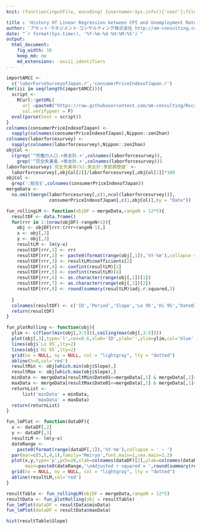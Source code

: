 ```yaml
---
knit: (function(inputFile, encoding) {username<-Sys.info()['user'];fileName<-'defaultPath.csv';pathToFile <-paste0('C:/Users/', username,'/Desktop/pathToCSV/');setwd(pathToFile);buf0<-read.csv(fileName,header = F,skip = 0,stringsAsFactor = F,check.names = F,fileEncoding = 'utf-8');timeStamp<-format(Sys.time(),'%Y%m%d%H%M%S');htmlName<-'historyOfLinearRegression';rmarkdown::render(inputFile, encoding = encoding, output_file = paste0('C:/Users/',username,buf0[2,1],'charts/','am-consulting.co.jp-',htmlName,'.html')) })

title : 'History Of Linear Regression between CPI and Unemployment Rate'
author: 'アセット･マネジメント･コンサルティング株式会社 http://am-consulting.co.jp'
date: "`r format(Sys.time(), '%Y-%m-%d %H:%M:%S')`"
output: 
  html_document:
    fig_width: 10
    keep_md: no
    md_extensions: -ascii_identifiers 
---
```

<link href="http://knowledgevault.saecanet.com/components/rmarkdown-html.css" rel="stylesheet">
<script src="http://knowledgevault.saecanet.com/components/JavascriptCode.js"></script>
<style>.main-container {max-width : 1000px;}</style>

```r
importAMCC <- 
  c('laborForceSurveyofJapan.r','consumerPriceIndexofJapan.r')
for(iii in seq(length(importAMCC))){
  script <- 
    RCurl::getURL(
      url =paste0("https://raw.githubusercontent.com/am-consulting/Rscript/master/",importAMCC[iii]),
      ssl.verifypeer = F)
  eval(parse(text = script))
}
colnames(consumerPriceIndexofJapan) <- 
  sapply(colnames(consumerPriceIndexofJapan),Nippon::zen2han)
colnames(laborforcesurvey) <- 
  sapply(colnames(laborforcesurvey),Nippon::zen2han)
objCol <- 
  c(grep('^労働力人口.+男女計.+',colnames(laborforcesurvey)),
    grep('^完全失業者.+男女計.+',colnames(laborforcesurvey)))
laborforcesurvey$`完全失業率(%):男女計:季節調整値` <-
  laborforcesurvey[,objCol[2]]/laborforcesurvey[,objCol[1]]*100
objCol <-
  grep(':総合$',colnames(consumerPriceIndexofJapan))
mergeData <-
  na.omit(merge(laborforcesurvey[,c(1,ncol(laborforcesurvey))], 
                consumerPriceIndexofJapan[,c(1,objCol)],by = "Date"))
```

```r
fun_rollingLM <- function(objDF = mergeData,rangeN = 12*5){
  resultDF <- data.frame()
  for(rrr in 1:(nrow(objDF)-rangeN+1)){
    obj <- objDF[rrr:(rrr+rangeN-1),]
    x <- obj[,2]
    y <- obj[,3]
    resultLM <- lm(y~x)
    resultDF[rrr,1] <- rrr
    resultDF[rrr,2] <- paste0(format(range(obj[,1]),'%Y-%m'),collapse = '~')
    resultDF[rrr,3] <- resultLM$coefficients[2]
    resultDF[rrr,4] <- confint(resultLM)[2]
    resultDF[rrr,5] <- confint(resultLM)[4]
    resultDF[rrr,6] <- as.character(range(obj[,1])[1])
    resultDF[rrr,7] <- as.character(range(obj[,1])[2])
    resultDF[rrr,8] <- round(summary(resultLM)$adj.r.squared,3)
    
  }
  colnames(resultDF) <- c('ID','Period','Slope','Lo 95','Hi 95','Date01','Date02','Adjusted r squared')
  return(resultDF)
}
```

```r
fun_plotRolling <- function(obj){
  ylim <- c(floor(min(obj[,3:5])),ceiling(max(obj[,3:5])))
  plot(obj[,3],type='l',cex=0.6,xlab='ID',ylab='',ylim=ylim,col='blue',lwd=2)
  lines(obj$`Lo 95`,lty=2)
  lines(obj$`Hi 95`,lty=2)
  grid(nx = NULL, ny = NULL, col = "lightgray", lty = "dotted")
  abline(h=0,col='red')
  resultMin <- obj[which.min(obj$Slope),]
  resultMax <- obj[which.max(obj$Slope),]
  minData <- mergeData[resultMin$Date01<=mergeData[,1] & mergeData[,1]<=resultMin$Date02,]
  maxData <- mergeData[resultMax$Date01<=mergeData[,1] & mergeData[,1]<=resultMax$Date02,]
  returnList <-
      list('minData' = minData,
           'maxData' = maxData)
  return(returnList)
}
```

```r
fun_lmPlot <- function(dataDF){
  x <- dataDF[,2]
  y <- dataDF[,3]
  resultLM <- lm(y~x)
  dateRange <- 
    paste0(format(range(dataDF[,1]),'%Y-%m'),collapse = ' ~ ')
  par(mar=c(5,5,4,1),family='Meiryo',font.main=1,cex.main=1.2)
  plot(x,y,type='p',pch=20,xlab=colnames(dataDF)[2],ylab=colnames(dataDF)[3],
       main=paste0(dateRange,'\nAdjusted r squared = ',round(summary(resultLM)$adj.r.squared,3)))
  grid(nx = NULL, ny = NULL, col = "lightgray", lty = "dotted")
  abline(resultLM,col='red')
}
```

```r
resultTable <- fun_rollingLM(objDF = mergeData,rangeN = 12*5)
resultData <- fun_plotRolling(obj = resultTable)
fun_lmPlot(dataDF = resultData$minData)
fun_lmPlot(dataDF = resultData$maxData)
```

```r
hist(resultTable$Slope)
```

